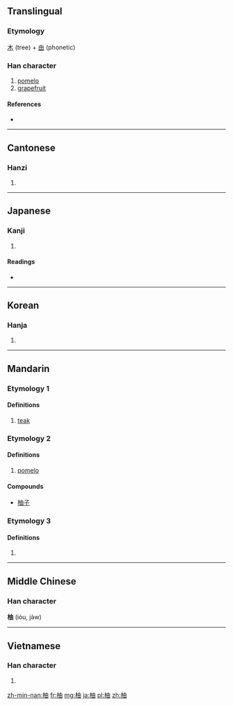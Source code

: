 ==Translingual==

===Etymology===
[[木]] (tree) + [[由]] (phonetic)

===Han character===
{{Han char|rn=75|rad=木|as=05|sn=9|four=4596<sub>0</sub>|canj=木中田 (DLW)|ids=⿰[[木]][[由]]}}

# [[pomelo]]
# [[grapefruit]]

====References====
* {{Han ref|kx=0519.120|dkj=14629|dj=0907.120|hdz=21182.050|uh=67DA|ud=26586|bh=AC63|bd=44131}}

----

==Cantonese==

===Hanzi===
{{yue-hanzi|jyut=[[jau2]], [[jau6]], [[zuk6]]|y=yau2, yau6, juk6}}

# {{defn|lang=yue|sort=木05}}

----

==Japanese==

===Kanji===
{{ja-kanji|grade=|rs=木05}}

# {{defn|lang=ja|sort=木05}}

====Readings====
* {{ja-readings|on=[[ゆ]] (yu)|kun=[[ゆず]] (yuzu)}}

----

==Korean==

===Hanja===
{{ko-hanja|hangeul=[[유]], [[축]]|eumhun=|rv=yu, chuk|mr=yu, ch'uk|y=yu, chwuk}}

# {{defn|lang=ko|sort=木05}}

----

==Mandarin==
{{zh-forms}}

===Etymology 1===
====Definitions====
{{cmn-hanzi|pin=[[yóu]] ([[you2]])|wg=yu<sup>2</sup>}}
# [[teak]]

===Etymology 2===
====Definitions====
{{cmn-hanzi|pin=[[yòu]] ([[you4]])|wg=yu<sup>4</sup>}}
# [[pomelo]]
====Compounds====
* [[柚子]]

===Etymology 3===
====Definitions====
{{cmn-hanzi|pin=[[zhú]] ([[zhu2]])|wg=chu<sup>2</sup>}}
# {{defn|lang=cmn|sort=木05}}

----

==Middle Chinese==
===Han character===
'''柚''' (iòu, jǝ̀w)

----

==Vietnamese==

===Han character===
{{vi-hantu|[[dữu]]|rs=木05}}

# {{defn|lang=vi|sort=木05}}

[[zh-min-nan:柚]]
[[fr:柚]]
[[mg:柚]]
[[ja:柚]]
[[pl:柚]]
[[zh:柚]]